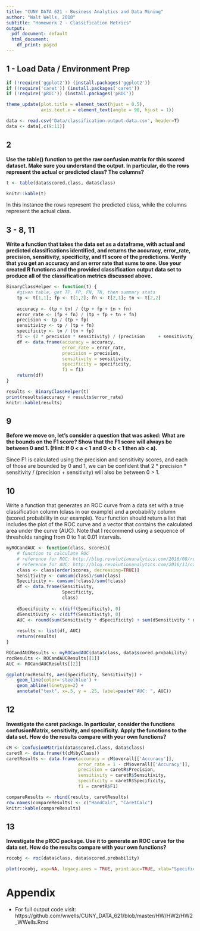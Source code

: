 ```yaml
---
title: "CUNY DATA 621 - Business Analytics and Data Mining"
author: "Walt Wells, 2018"
subtitle: "Homework 2 - Classification Metrics"
output:
  pdf_document: default
  html_document:
    df_print: paged
---
```


## 1 - Load Data / Environment Prep

```r
if (!require('ggplot2')) (install.packages('ggplot2'))
if (!require('caret')) (install.packages('caret'))
if (!require('pROC')) (install.packages('pROC'))

theme_update(plot.title = element_text(hjust = 0.5), 
             axis.text.x = element_text(angle = 90, hjust = 1))

data <- read.csv('Data/classification-output-data.csv', header=T)
data <- data[,c(9:11)]
```

## 2 
__Use the table() function to get the raw confusion matrix for this scored dataset. Make sure you understand the output. In particular, do the rows represent the actual or predicted class? The columns?__

```r
t <- table(data$scored.class, data$class)

knitr::kable(t)
```

In this instance the rows represent the predicted class, while the columns represent the actual class.  

## 3 - 8, 11
__Write a function that takes the data set as a dataframe, with actual and predicted classifications identified, and returns the accuracy, error_rate, precision, sensitivity, specificity, and f1 score of the predictions. Verify that you get an accuracy and an error rate that sums to one.  Use your created R functions and the provided classification output data set to produce all of the classification metrics discussed above.__

```r
BinaryClassHelper <- function(t) {
    #given table, get TP, FP, FN, TN, then summary stats
    tp <- t[1,1]; fp <- t[1,2]; fn <- t[2,1]; tn <- t[2,2]
    
    accuracy <- (tp + tn) / (tp + fp + tn + fn)
    error_rate <- (fp + fn) / (tp + fp + tn + fn)
    precision <- tp / (tp + fp)
    sensitivity <- tp / (tp + fn)
    specificity <- tn / (tn + fp)
    f1 <- (2 * precision * sensitivity) / (precision     + sensitivity)
    df <- data.frame(accuracy = accuracy,
                     error_rate = error_rate,
                     precision = precision,
                     sensitivity = sensitivity,
                     specificity = specificity,
                     f1 = f1)
    return(df)
}

results <- BinaryClassHelper(t)
print(results$accuracy + results$error_rate) 
knitr::kable(results)
```

## 9 
__Before we move on, let’s consider a question that was asked: What are the bounds on the F1 score? Show that the F1 score will always be between 0 and 1. (Hint: If 0 < a < 1 and 0 < b < 1 then ab < a).__

Since F1 is calculated using the precision and sensitivity scores, and each of those are bounded by 0 and 1, we can be confident that 2 * precision * sensitivity / (precision + sensitivity) will also be between 0 > 1.   

## 10 
Write a function that generates an ROC curve from a data set with a true classification column (class in our example) and a probability column (scored.probability in our example). Your function should return a list that includes the plot of the ROC curve and a vector that contains the calculated area under the curve (AUC). Note that I recommend using a sequence of thresholds ranging from 0 to 1 at 0.01 intervals.

```r
myROCandAUC <- function(class, scores){
    # function to calculate ROC
    # reference for ROC: http://blog.revolutionanalytics.com/2016/08/roc-curves-in-two-lines-of-code.html
    # reference for AUC: http://blog.revolutionanalytics.com/2016/11/calculating-auc.html
    class <- class[order(scores, decreasing=TRUE)]
    Sensitivity <- cumsum(class)/sum(class)
    Specificity <- cumsum(!class)/sum(!class)
    df <- data.frame(Sensitivity,
                     Specificity, 
                     class)
    
    dSpecificity <- c(diff(Specificity), 0)
    dSensitivity <- c(diff(Sensitivity), 0)
    AUC <- round(sum(Sensitivity * dSpecificity) + sum(dSensitivity * dSpecificity) / 2, 4)
    
    results <- list(df, AUC)
    return(results)
}

ROCandAUCResults <- myROCandAUC(data$class, data$scored.probability)
rocResults <- ROCandAUCResults[[1]]
AUC <- ROCandAUCResults[[2]]

ggplot(rocResults, aes(Specificity, Sensitivity)) + 
    geom_line(color='steelblue') + 
    geom_abline(linetype=2) +
    annotate("text", x=.5, y = .25, label=paste("AUC: ", AUC))
```

## 12
__Investigate the caret package. In particular, consider the functions confusionMatrix, sensitivity, and specificity. Apply the functions to the data set. How do the results compare with your own functions?__

```r
cM <- confusionMatrix(data$scored.class, data$class)
caretR <- data.frame(t(cM$byClass))
caretResults <- data.frame(accuracy = cM$overall[['Accuracy']],
                           error_rate = 1 - cM$overall[['Accuracy']],
                           precision = caretR$Precision,
                           sensitivity = caretR$Sensitivity,
                           specificity = caretR$Specificity,
                           f1 = caretR$F1)

compareResults <- rbind(results, caretResults)
row.names(compareResults) <- c("HandCalc", "CaretCalc")
knitr::kable(compareResults)
```

## 13 
__Investigate the pROC package. Use it to generate an ROC curve for the data set. How do the results compare with your own functions?__

```r
rocobj <- roc(data$class, data$scored.probability)

plot(rocobj, asp=NA, legacy.axes = TRUE, print.auc=TRUE, xlab="Specificity")
```

# Appendix

* For full output code visit: https://github.com/wwells/CUNY_DATA_621/blob/master/HW/HW2/HW2_WWells.Rmd
